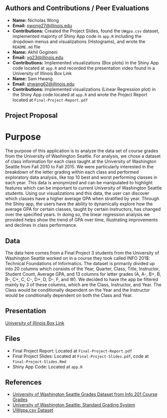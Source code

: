 ## Authors and Contributions / Peer Evaluations

-   **Name:** Nicholas Wong
-   **Email:** [nwong27\@illinois.edu](mailto:nwong27@illinois.edu)
-   **Contributions:** Created the Project Slides, found the `UWgpa.csv` dataset, implemented majority of Shiny App code in `app.R`        including the dropdown menus and visualizations (Histograms), and wrote the `README.md` file
-   **Name:** Akhil Gogineni
-   **Email:** [vg23\@illinois.edu](mailto:vg23@illinois.edu)
-   **Contributions:** Implemented visualizations (Box plots) in the Shiny App code located at `app.R` and recorded the presentation       video found in a University of Illinois Box Link
-   **Name:** Sam Hwang
-   **Email:** [shwang62\@illinois.edu](mailto:shwang62@illinois.edu)
-   **Contributions:** Implemented visualizations (Linear Regression plot) in the Shiny App code located at `app.R` and wrote the 
    Project Report located at `Final-Project-Report.pdf`

## Project Proposal

# Purpose 

The purpose of this application is to analyze the data set of course grades from the University of Washington Seattle. For analysis, 
we chose a dataset of class information for each class taught at the University of Washington Seattle from Fall $2010$ to Fall $2015.$ We were particularly interested in the breakdown of the letter grading within each class and performed exploratory data analysis, 
like top $10$ best and worst performing classes in each year. This data is anonymized and can be manipulated to highlight features which can be important to current University of Washington Seattle students. Using our visualizations and this data, the user can discover which classes have a higher average GPA when stratified by year. Through the Shiny app, the users have the ability to dynamically explore how the average GPA for certain classes, taught by certain instructors, has changed over the specified years. In doing so, the linear regression analysis we provided helps show the trend of GPA over time, illustrating improvements and declines in class performance.

## Data

The data here comes from a Final Project 3 students from the University of Washington Seattle worked on in a course they took called INFO 201$: Technical Foundations of Informatics. The dataset is primarily divided up into 20 columns which consists of the Year, Quarter, Class, Title, Instructor, Student Count, Average GPA, and 13 columns for letter grades (A, A-, B+, B, B-, C+, C, C-, D+, D, 
D-, F, and W). We decided to have the app be filtered mainly by 3 of these columns, which are the Class, Instructor, and Year. The 
Class would be conditionally dependent on the Year and the Instructor would be conditionally dependent on both the Class and Year.

## Presentation

[University of Illinois Box Link](https://uofi.app.box.com/folder/0)

## Files

- Final Project Report: Located at `Final-Project-Report.pdf`
- Final Project Slides: Located at `Final-Project-Slides.pdf`, code at `Final-Project-Slides.Rmd`
- Shiny App Code: Located at `app.R`

## References
-  [University of Washington Seattle Grades Dataset from Info 201 Course Grades](https://github.com/joshkeating/info-201-coursegrades/)
-  [University of Washington Seattle: Standard Grading System](https://www.washington.edu/students/gencat/front/Grading_Sys.html)
-  [UWgpa.csv Dataset](https://github.com/joshkeating/info-201-coursegrades/blob/master/resources/UWgpa.csv)